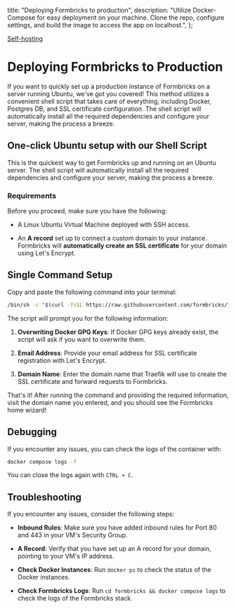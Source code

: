   title: "Deploying Formbricks to production",
  description:
    "Utilize Docker-Compose for easy deployment on your machine. Clone the repo, configure settings, and build the image to access the app on localhost.",
};

[Self-hosting]()

# Deploying Formbricks to Production

If you want to quickly set up a production instance of Formbricks on a server running Ubuntu, we've got you covered! This method utilizes a convenient shell script that takes care of everything, including Docker, Postgres DB, and SSL certificate configuration. The shell script will automatically install all the required dependencies and configure your server, making the process a breeze.

## One-click Ubuntu setup with our Shell Script

This is the quickest way to get Formbricks up and running on an Ubuntu server. The shell script will automatically install all the required dependencies and configure your server, making the process a breeze.

### Requirements

Before you proceed, make sure you have the following:

- A Linux Ubuntu Virtual Machine deployed with SSH access.

- An **A record** set up to connect a custom domain to your instance. Formbricks will **automatically create an SSL certificate** for your domain using Let's Encrypt.

## Single Command Setup

Copy and paste the following command into your terminal:

```bash
/bin/sh -c "$(curl -fsSL https://raw.githubusercontent.com/formbricks/formbricks/main/docker/production.sh)"
```

The script will prompt you for the following information:

1. **Overwriting Docker GPG Keys**: If Docker GPG keys already exist, the script will ask if you want to overwrite them.

2. **Email Address**: Provide your email address for SSL certificate registration with Let's Encrypt.

3. **Domain Name**: Enter the domain name that Traefik will use to create the SSL certificate and forward requests to Formbricks.

That's it! After running the command and providing the required information, visit the domain name you entered, and you should see the Formbricks home wizard!

## Debugging

If you encounter any issues, you can check the logs of the container with:

```bash
docker compose logs -f
```

You can close the logs again with `CTRL + C`.

## Troubleshooting

If you encounter any issues, consider the following steps:

- **Inbound Rules**: Make sure you have added inbound rules for Port 80 and 443 in your VM's Security Group.

- **A Record**: Verify that you have set up an A record for your domain, pointing to your VM's IP address.

- **Check Docker Instances**: Run `docker ps` to check the status of the Docker instances.

- **Check Formbricks Logs**: Run `cd formbricks && docker compose logs` to check the logs of the Formbricks stack.
